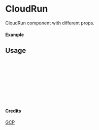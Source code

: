 
<Meta of={CloudRun} title="GCP/CloudRun" />

# CloudRun

CloudRun component with different props.

#### Example

<Canvas of={CloudRun.Primary} />

## Usage

```ts
import { CloudRun } from "yadl-ui";

const Example = () => {
  return (
      <CloudRun />
  );
};

export default Example;
```

#### Credits
[GCP](https://cloud.google.com/icons)
